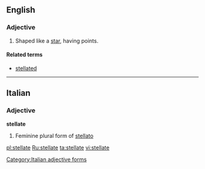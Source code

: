 ==English==

===Adjective===
{{en-adj}}

# Shaped like a [[star]], having points.

====Related terms====
* [[stellated]]

----

==Italian==

===Adjective===
'''stellate''' {{f}}

# Feminine plural form of [[stellato]]

[[Category:Italian adjective forms]]

[[pl:stellate]]
[[Ru:stellate]]
[[ta:stellate]]
[[vi:stellate]]